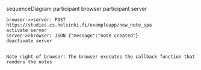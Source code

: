 sequenceDiagram participant browser participant server

    browser->>server: POST https://studies.cs.helsinki.fi/exampleapp/new_note_spa
    activate server
    server->>browser: JSON {"message":"note created"}
    deactivate server


    Note right of browser: The browser executes the callback function that renders the notes

